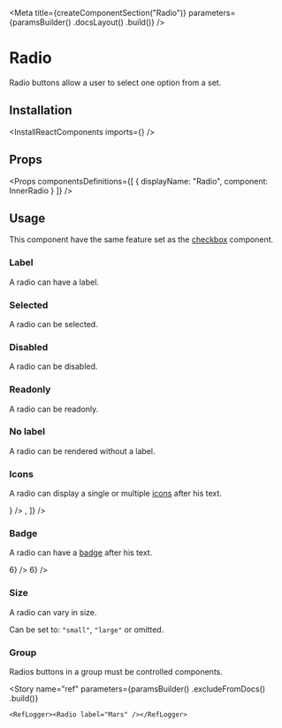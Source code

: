 
<Meta
    title={createComponentSection("Radio")}
    parameters={paramsBuilder()
        .docsLayout(<ReactComponentsLayout semanticPath="/modules/checkbox" />)
        .build()}
/>

# Radio

Radio buttons allow a user to select one option from a set.

## Installation

<InstallReactComponents imports={<Imports />} />

## Props

<HocWarning componentName="Checkbox" semanticPath="modules/checkbox/" />

<Props
    componentsDefinitions={[
        { displayName: "Radio", component: InnerRadio }
    ]}
/>

## Usage

<WarningMessage>
    This component have the same feature set as the <a href="?path=/docs/components-checkbox--text">checkbox</a> component.
</WarningMessage>

### Label

A radio can have a label.

<Preview>
    <Story name="label">
        <Radio label="Mars"/>
    </Story>
</Preview>

### Selected

A radio can be selected.

<Preview>
    <Story name="selected">
        <Radio defaultChecked label="Mars"/>
    </Story>
</Preview>

### Disabled

A radio can be disabled.

<Preview>
    <Story name="disabled">
        <Radio disabled label="Mars"/>
    </Story>
</Preview>

### Readonly

A radio can be readonly.

<Preview>
    <Story name="readonly">
        <Radio readOnly label="Mars" />
    </Story>
</Preview>

### No label

A radio can be rendered without a label.

<Preview>
    <Story name="no label">
        <Radio />
    </Story>
</Preview>

### Icons

A radio can display a single or multiple [icons](?path=/docs/materials-icons--page) after his text.

<Preview>
    <Story name="icons">
        <div className="flex items-lot-of-space-between">
            <Radio label="Milky Way" icons={<LightbulbIcon />} />
            <Radio label="Milky Way" icons={[<LightbulbIcon />, <InfoIcon />]} />
        </div>
    </Story>
</Preview>

### Badge

A radio can have a [badge](?path=/docs/components-badge--default-story) after his text.

<Preview>
    <Story name="badge">
        <div className="flex items-lot-of-space-between">
            <Radio label="Milky Way" badge={<Badge>6</Badge>} />
            <Radio label="Milky Way" badge={<Badge inline>6</Badge>} />
        </div>
    </Story>
</Preview>

### Size

A radio can vary in size.

Can be set to: `"small"`, `"large"` or omitted.

<Preview>
    <Story name="size">
        <div className="flex items-end items-lot-of-space-between">
            <Radio size="small" label="Mars" />
            <Radio label="Mars" />
            <Radio size="large" label="Mars" />
        </div>
    </Story>
</Preview>

### Group

Radios buttons in a group must be controlled components.

<FilePreview filePath="/radio/stories/ControlledRadioGroup">
    <ControlledRadioGroup />
</FilePreview>

<Story
    name="ref"
    parameters={paramsBuilder()
        .excludeFromDocs()
        .build()}
>
    <RefLogger><Radio label="Mars" /></RefLogger>
</Story>
